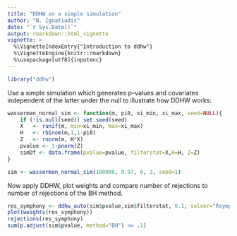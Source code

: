 ```yaml
---
title: "DDHW on a simple simulation"
author: "N. Ignatiadis"
date: "`r Sys.Date()`"
output: rmarkdown::html_vignette
vignette: >
  %\VignetteIndexEntry{"Introduction to ddhw"}
  %\VignetteEngine{knitr::rmarkdown}
  %\usepackage[utf8]{inputenc}
---
```


```r
library("ddhw")
```

Use a simple simulation which generates p--values and covariates independent of the latter under the null to illustrate how DDHW works:

```r
wasserman_normal_sim <- function(m, pi0, xi_min, xi_max, seed=NULL){
    if (!is.null(seed)) set.seed(seed)
    X   <- runif(m, min=xi_min, max=xi_max)
    H   <- rbinom(m,1,1-pi0)
    Z   <- rnorm(m, H*X)
    pvalue <- 1-pnorm(Z)
    simDf <- data.frame(pvalue=pvalue, filterstat=X,H=H, Z=Z)
}

sim <- wasserman_normal_sim(100000, 0.97, 0, 3, seed=1)

```

Now apply DDHW, plot weights and compare number of rejections to number of rejections of the BH method.

```r
res_symphony <- ddhw_auto(sim$pvalue,sim$filterstat, 0.1, solver="Rsymphony", nbins=10,  optim_pval_threshold=0.1)
plot(weights(res_symphony))
rejections(res_symphony)
sum(p.adjust(sim$pvalue, method="BH") <= .1)

```

